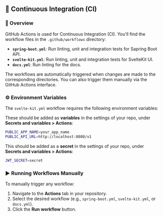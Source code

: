 ## 🔧 Continuous Integration (CI)

### 👀 Overview

GitHub Actions is used for Continuous Integration (CI). You'll find the workflow files in the `.github/workflows` directory:

- **`spring-boot.yml`**: Run linting, unit and integration tests for Sapring Boot API.
- **`svelte-kit.yml`**: Run linting, unit and integration tests for SvelteKit UI.
- **`docs.yml`**: Run linting for the docs.

The workflows are automatically triggered when changes are made to the corresponding directories. You can also trigger them manually via the GitHub Actions interface.

### ⚙️ Environment Variables

The `svelte-kit.yml` workflow requires the following environment variables:

These should be added as **variables** in the settings of your repo, under **Secrets and variables > Actions**:

```bash
PUBLIC_APP_NAME=your_app_name
PUBLIC_API_URL=http://localhost:8080/v1
```

This should be added as a **secret** in the settings of your repo, under **Secrets and variables > Actions**:

```bash
JWT_SECRET=secret
```

### ▶️ Running Workflows Manually

To manually trigger any workflow:

1. Navigate to the **Actions** tab in your repository.
2. Select the desired workflow (e.g., `spring-boot.yml`, `svelte-kit.yml`, or `docs.yml`).
3. Click the **Run workflow** button.
